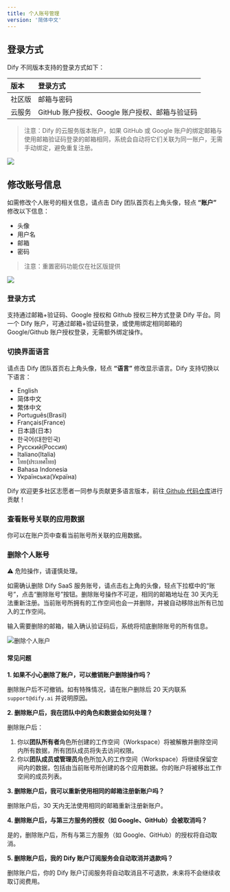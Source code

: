 ```yaml
---
title: 个人账号管理
version: '简体中文'
---
```


## 登录方式

Dify 不同版本支持的登录方式如下：

| 版本 | 登录方式 |
| :--- | :--- |
| 社区版 | 邮箱与密码 |
| 云服务 | GitHub 账户授权、Google 账户授权、邮箱与验证码 |

> 注意：Dify 的云服务版本账户，如果 GitHub 或 Google 账户的绑定邮箱与使用邮箱验证码登录的邮箱相同，系统会自动将它们关联为同一账户，无需手动绑定，避免重复注册。

![](https://assets-docs.dify.ai/dify-enterprise-mintlify/zh_CN/guides/management/36e3f4fb5fc15ae6949e2b2693ecc9e7.png)

## 修改账号信息

如需修改个人账号的相关信息，请点击 Dify 团队首页右上角头像，轻点 **“账户”** 修改以下信息：

* 头像
* 用户名
* 邮箱
* 密码

> 注意：重置密码功能仅在社区版提供

![](https://assets-docs.dify.ai/dify-enterprise-mintlify/zh_CN/guides/management/700817f2c2e3ba0bfce873bb5c5316c9.png)

### 登录方式

支持通过邮箱+验证码、Google 授权和 Github 授权三种方式登录 Dify 平台。同一个 Dify 账户，可通过邮箱+验证码登录，或使用绑定相同邮箱的 Google/Github 账户授权登录，无需额外绑定操作。

### 切换界面语言

请点击 Dify 团队首页右上角头像，轻点 **“语言”** 修改显示语言。Dify 支持切换以下语言：

* English
* 简体中文
* 繁体中文
* Português(Brasil)
* Français(France)
* 日本語(日本)
* 한국어(대한민국)
* Русский(Россия)
* Italiano(Italia)
* ไทย(ประเทศไทย)
* Bahasa Indonesia
* Українська(Україна)

Dify 欢迎更多社区志愿者一同参与贡献更多语言版本，前往[ Github 代码仓库](https://github.com/langgenius/dify/blob/main/CONTRIBUTING)进行贡献！

### 查看账号关联的应用数据

你可以在账户页中查看当前账号所关联的应用数据。

### 删除个人账号

⚠️ 危险操作，请谨慎处理。

如需确认删除 Dify SaaS 服务账号，请点击右上角的头像，轻点下拉框中的“账号”，点击“删除账号”按钮。删除账号操作不可逆，相同的邮箱地址在 30 天内无法重新注册。当前账号所拥有的工作空间也会一并删除，并被自动移除出所有已加入的工作空间。

输入需要删除的邮箱，输入确认验证码后，系统将彻底删除账号的所有信息。

![删除个人账户](https://assets-docs.dify.ai/2024/12/ded326f27886b5884969c220ead998d7.png)

#### 常见问题

**1. 如果不小心删除了账户，可以撤销账户删除操作吗？**

删除账户后不可撤销。如有特殊情况，请在账户删除后 20 天内联系 `support@dify.ai` 并说明原因。

**2. 删除账户后，我在团队中的角色和数据会如何处理？**

删除账户后：
  1. 你以**团队所有者**角色所创建的工作空间（Workspace）将被解散并删除空间内所有数据，所有团队成员将失去访问权限。
  2. 你以**团队成员或管理员**角色所加入的工作空间（Workspace）将继续保留空间内的数据，包括由当前账号所创建的各个应用数据。你的账户将被移出工作空间的成员列表。

**3. 删除账户后，我可以重新使用相同的邮箱注册新账户吗？**

删除账户后，30 天内无法使用相同的邮箱重新注册新账户。

**4. 删除账户后，与第三方服务的授权（如 Google、GitHub）会被取消吗？**

是的，删除账户后，所有与第三方服务（如 Google、GitHub）的授权将自动取消。

**5. 删除账户后，我的 Dify 账户订阅服务会自动取消并退款吗？**

删除账户后，你的 Dify 账户订阅服务将自动取消且不可退款，未来将不会继续收取订阅费用。
